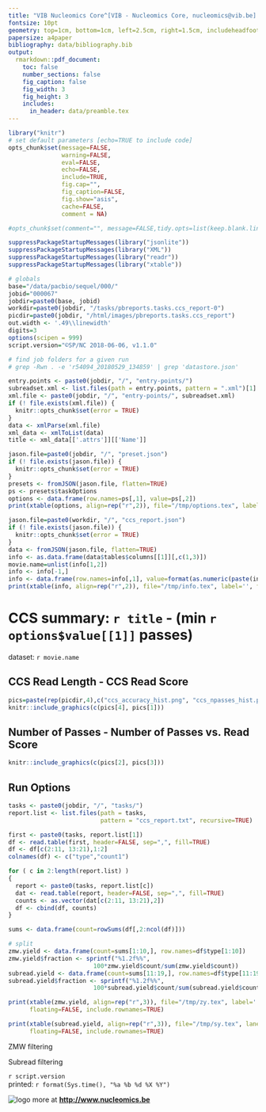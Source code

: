 ```yaml
---
title: "VIB Nucleomics Core^[VIB - Nucleomics Core, nucleomics@vib.be] - SEQUEL CCS report"
fontsize: 10pt
geometry: top=1cm, bottom=1cm, left=2.5cm, right=1.5cm, includeheadfoot=true
papersize: a4paper
bibliography: data/bibliography.bib
output:
  rmarkdown::pdf_document:
    toc: false
    number_sections: false
    fig_caption: false
    fig_width: 3
    fig_height: 3
    includes:  
      in_header: data/preamble.tex
---
```


```r
library("knitr")
# set default parameters [echo=TRUE to include code]
opts_chunk$set(message=FALSE, 
               warning=FALSE, 
               eval=FALSE,
               echo=FALSE,
               include=TRUE,
               fig.cap="",
               fig_caption=FALSE,
               fig.show="asis",
               cache=FALSE,
               comment = NA)

#opts_chunk$set(comment="", message=FALSE,tidy.opts=list(keep.blank.line=TRUE, width.cutoff=120),options(width=100), #cache=TRUE,fig.align='center',fig.height=6, fig.width=10,fig.path='figure/beamer-',fig.show='hold',size='footnotesize', cache=TRUE)

suppressPackageStartupMessages(library("jsonlite"))
suppressPackageStartupMessages(library("XML"))
suppressPackageStartupMessages(library("readr"))
suppressPackageStartupMessages(library("xtable"))

# globals
base="/data/pacbio/sequel/000/"
jobid="000067"
jobdir=paste0(base, jobid)
workdir=paste0(jobdir, "/tasks/pbreports.tasks.ccs_report-0")
picdir=paste0(jobdir, "/html/images/pbreports.tasks.ccs_report")
out.width <- '.49\\linewidth'
digits=3
options(scipen = 999)
script.version="©SP/NC 2018-06-06, v1.1.0"

# find job folders for a given run
# grep -Rwn . -e 'r54094_20180529_134859' | grep 'datastore.json'
```

```r
entry.points <- paste0(jobdir, "/", "entry-points/")
subreadset.xml <- list.files(path = entry.points, pattern = ".xml")[1]
xml.file <- paste0(jobdir, "/", "entry-points/", subreadset.xml)
if (! file.exists(xml.file)) {
  knitr::opts_chunk$set(error = TRUE)
}
data <- xmlParse(xml.file)
xml_data <- xmlToList(data)
title <- xml_data[['.attrs']][['Name']]
```

```r
jason.file=paste0(jobdir, "/", "preset.json")
if (! file.exists(jason.file)) {
  knitr::opts_chunk$set(error = TRUE)
}
presets <- fromJSON(jason.file, flatten=TRUE)
ps <- presets$taskOptions
options <- data.frame(row.names=ps[,1], value=ps[,2])
print(xtable(options, align=rep("r",2)), file="/tmp/options.tex", label='', floating=FALSE)
```

```r
jason.file=paste0(workdir, "/", "ccs_report.json")
if (! file.exists(jason.file)) {
  knitr::opts_chunk$set(error = TRUE)
}
data <- fromJSON(jason.file, flatten=TRUE)
info <- as.data.frame(data$tables$columns[[1]][,c(1,3)])
movie.name=unlist(info[1,2])
info <- info[-1,]
info <- data.frame(row.names=info[,1], value=format(as.numeric(paste(info[,2])), big.mark="'", digits=digits))
print(xtable(info, align=rep("r",2)), file="/tmp/info.tex", label='', floating=FALSE)
```
# CCS summary: `r title` - (min `r options$value[[1]]` passes)


dataset: `r movie.name`

\begin{table}[ht]
\centering
\subfloat[]{\scalebox{1}{\input{/tmp/info}}}
\end{table}

## CCS Read Length - CCS Read Score

```r
pics=paste(rep(picdir,4),c("ccs_accuracy_hist.png", "ccs_npasses_hist.png", "ccs_npasses_vs_accuracy.png", "ccs_readlength_hist.png"), sep="/")
knitr::include_graphics(c(pics[4], pics[1]))
```

## Number of Passes - Number of Passes vs. Read Score

```r
knitr::include_graphics(c(pics[2], pics[3]))
```

\newpage

## Run Options

\begin{table}[ht]
\centering
\subfloat[]{\scalebox{0.9}{\input{/tmp/options}}}
\end{table}

```r
tasks <- paste0(jobdir, "/", "tasks/")
report.list <- list.files(path = tasks, 
                          pattern = "ccs_report.txt", recursive=TRUE)

first <- paste0(tasks, report.list[1])
df <- read.table(first, header=FALSE, sep=",", fill=TRUE)
df <- df[c(2:11, 13:21),1:2]
colnames(df) <- c("type","count1")

for ( c in 2:length(report.list) )
{
  report <- paste0(tasks, report.list[c])
  dat <- read.table(report, header=FALSE, sep=",", fill=TRUE)
  counts <- as.vector(dat[c(2:11, 13:21),2])
  df <- cbind(df, counts)
}

sums <- data.frame(count=rowSums(df[,2:ncol(df)]))

# split
zmw.yield <- data.frame(count=sums[1:10,], row.names=df$type[1:10])
zmw.yield$fraction <- sprintf("%1.2f%%", 
                        100*zmw.yield$count/sum(zmw.yield$count))
subread.yield <- data.frame(count=sums[11:19,], row.names=df$type[11:19])
subread.yield$fraction <- sprintf("%1.2f%%", 
                        100*subread.yield$count/sum(subread.yield$count))

print(xtable(zmw.yield, align=rep("r",3)), file="/tmp/zy.tex", label='', 
      floating=FALSE, include.rownames=TRUE)

print(xtable(subread.yield, align=rep("r",3)), file="/tmp/sy.tex", lanel='', 
      floating=FALSE, include.rownames=TRUE)

```

ZMW filtering

\begin{table}[ht]
\centering
\subfloat[]{\scalebox{0.9}{\input{/tmp/zy}}}
\end{table}

Subread filtering 

\begin{table}[ht]
\centering
\subfloat[]{\scalebox{0.9}{\input{/tmp/sy}}}
\end{table}

\vskip 0.5in

\footnotesize
`r script.version`  
printed: `r format(Sys.time(), "%a %b %d %X %Y")`
\normalsize

![logo](data/NC_logo.png) more at **<http://www.nucleomics.be>**
